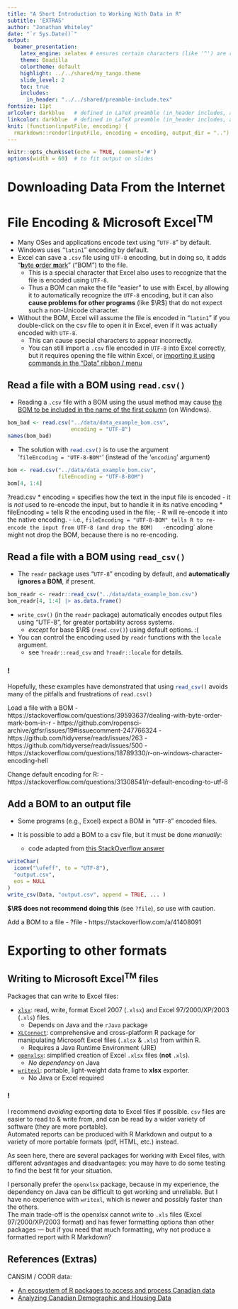 ```yaml
---
title: "A Short Introduction to Working With Data in R"
subtitle: 'EXTRAS'
author: "Jonathan Whiteley"
date: "`r Sys.Date()`"
output: 
  beamer_presentation: 
    latex_engine: xelatex # ensures certain characters (like '^') are rendered correctly
    theme: Boadilla
    colortheme: default
    highlight: ../../shared/my_tango.theme
    slide_level: 2
    toc: true
    includes:
      in_header: "../../shared/preamble-include.tex"
fontsize: 11pt
urlcolor: darkblue   # defined in LaTeX preamble (in_header includes, above)
linkcolor: darkblue  # defined in LaTeX preamble (in_header includes, above)
knit: (function(inputFile, encoding) {
  rmarkdown::render(inputFile, encoding = encoding, output_dir = "..") })
---
```


```r
knitr::opts_chunk$set(echo = TRUE, comment='#')
options(width = 60)  # to fit output on slides
```

# Downloading Data From the Internet

```{=html}
<!--
- You can use read.csv & read_csv on urls directly!
  - the same example file, directly from the URL on GitHub
- downloading data from the internet (to a temp dir)
  - the same example file, directly from the URL on GitHub
  - download.file()
- CANSIM / NDMr / other package?
-->
```

# File Encoding & Microsoft Excel^TM^

- Many OSes and applications encode text using "`UTF-8`" by default.
- Windows uses "`latin1`" encoding by default.
- Excel can save a `.csv` file using `UTF-8` encoding,
  but in doing so, it adds "[**b**yte **o**rder **m**ark](https://en.wikipedia.org/wiki/Byte_order_mark)" ("BOM")
  to the file.
  - This is a special character that Excel also uses to recognize
    that the file is encoded using `UTF-8`.
  - Thus a BOM can make the file "easier" to use with Excel,
    by allowing it to automatically recognize the `UTF-8` encoding,
    but it can also **cause problems for other programs** (like $\R$) 
    that do not expect such a non-Unicode character.
  
- Without the BOM, Excel will assume the file is encoded in "`latin1`"
  if you double-click on the csv file to open it in Excel,
  even if it was actually encoded with `UTF-8`.
  - This can cause special characters to appear incorrectly.
  - You can still import a `.csv` file encoded in `UTF-8`
    into Excel correctly, but it requires opening the file within Excel,
    or [importing it using commands in the "Data" ribbon / menu](https://stackoverflow.com/questions/6002256/is-it-possible-to-force-excel-recognize-utf-8-csv-files-automatically)


## Read a file with a BOM using `read.csv()`

- Reading a `.csv` file with a BOM using the usual method 
  may cause [the BOM to be included in the name of the first column](https://stackoverflow.com/questions/39593637/dealing-with-byte-order-mark-bom-in-r)
  (on Windows).
  
```r
bom_bad <- read.csv("../data/data_example_bom.csv", 
                    encoding = "UTF-8")
names(bom_bad)
```

- The solution with `read.csv()`{.r} is to use the argument  
  '`fileEncoding = "UTF-8-BOM"`' 
  (instead of the '`encoding`' argument)
  
```r
bom <- read.csv("../data/data_example_bom.csv", 
                fileEncoding = "UTF-8-BOM")
bom[4, 1:4]
```

::: notes
?read.csv
* encoding = specifies how the text in the input file is encoded
  - it is *not* used to re-encode the input, but to handle it in its native encoding
* fileEncoding = tells R the encoding used in the file; 
  - R will re-encode it into the native encoding.
- i.e., `fileEncoding = "UTF-8-BOM" tells R to re-encode the input from UTF-8 (and drop the BOM)
  - `encoding` alone might not drop the BOM, because there is no re-encoding.
:::


## Read a file with a BOM using `read_csv()` {.shrink}

- The `readr` package uses "`UTF-8`" encoding by default,
  and **automatically ignores a BOM**, if present.

```r
bom_readr <- readr::read_csv("../data/data_example_bom.csv")
bom_readr[4, 1:4] |> as.data.frame()
```

- `write_csv()` (in the `readr` package) automatically encodes output files using "UTF-8",
  for greater portability across systems.
  - _except_ for base $\R$ (`read.csv()`) using default options. :(
- You can control the encoding used by `readr` functions with the `locale` argument.
  - see `?readr::read_csv` and `?readr::locale` for details.

### !

Hopefully, these examples have demonstrated that 
using `read_csv()`{.r} avoids many of the pitfalls and frustrations of `read.csv()`

::: notes
Load a file with a BOM 
- https://stackoverflow.com/questions/39593637/dealing-with-byte-order-mark-bom-in-r
- https://github.com/ropensci-archive/gtfsr/issues/19#issuecomment-247766324
- https://github.com/tidyverse/readr/issues/263
- https://github.com/tidyverse/readr/issues/500
- https://stackoverflow.com/questions/18789330/r-on-windows-character-encoding-hell

Change default encoding for R:
- https://stackoverflow.com/questions/31308541/r-default-encoding-to-utf-8
:::


## Add a BOM to an output file

- Some programs (e.g., Excel) expect a BOM
  in "`UTF-8`" encoded files.

- It is possible to add a BOM to a csv file,
  but it must be done _manually_:
  - code adapted from [this StackOverflow answer](https://stackoverflow.com/a/41408091)
  
```r
writeChar(
  iconv("\ufeff", to = "UTF-8"), 
  "output.csv", 
  eos = NULL
)
write_csv(Data, "output.csv", append = TRUE, ... )
```

**$\R$ does not recommend doing this** (see `?file`),
  so use with caution.

::: notes
Add a BOM to a file
- ?file
- https://stackoverflow.com/a/41408091
:::


# Exporting to other formats

## Writing to Microsoft Excel^TM^ files {.shrink}

Packages that can write to Excel files:

-   [`xlsx`](https://github.com/colearendt/xlsx): read, write, format Excel 2007 (`.xlsx`) and Excel 97/2000/XP/2003 (`.xls`) files.
    -   Depends on Java and the `rJava` package
-   [`XLConnect`](https://github.com/miraisolutions/xlconnect): comprehensive and cross-platform R package for manipulating Microsoft Excel files (`.xlsx` & `.xls`) from within R.
    -   Requires a Java Runtime Environment (JRE)
-   [`openxlsx`](https://ycphs.github.io/openxlsx/index.html): simplified creation of Excel `.xlsx` files (**not** `.xls`).
    -   *No dependency* on Java
-   [`writexl`](https://docs.ropensci.org/writexl/): portable, light-weight data frame to **xlsx** exporter.
    -   No Java or Excel required

### !

I recommend *avoiding* exporting data to Excel files if possible. `csv` files are easier to read to & write from, and can be read by a wider variety of software (they are more portable).  
Automated reports can be produced with R Markdown and output to a variety of more portable formats (pdf, HTML, etc.) instead.

::: notes
As seen here, there are several packages for working with Excel files, with different advantages and disadvantages: you may have to do some testing to find the best fit for your situation.

I personally prefer the `openxlsx` package, because in my experience, the dependency on Java can be difficult to get working and unreliable. But I have no experience with `writexl`, which is newer and possibly faster than the others.\
The main trade-off is the openxlsx cannot write to `.xls` files (Excel 97/2000/XP/2003 format) and has fewer formatting options than other packages --- but if you need that much formatting, why not produce a formatted report with R Markdown?
:::

## References (Extras)

CANSIM / CODR data:

- [An ecosystem of R packages to access and process Canadian data](https://mountainmath.ca/canssi/#1)
- [Analyzing Canadian Demographic and Housing Data](https://mountainmath.github.io/canadian_data/)
